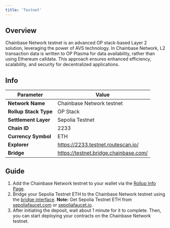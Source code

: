 ```yaml
---
title: 'Testnet'
---
```


## Overview
Chainbase Network testnet is an advanced OP stack-based Layer 2 solution, leveraging the power of AVS technology. In Chainbase Network, L2 transaction data is written to OP Plasma for data availability, rather than using Ethereum calldata. This approach ensures enhanced efficiency, scalability, and security for decentralized applications.

## Info
| **Parameter** | Value |
|-------------------|--------------------------|
| **Network Name** | Chainbase Network testnet |
| **Rollup Stack Type** | OP Stack             |
| **Settlement Layer** | Sepolia Testnet       |
| **Chain ID**      | 2233                     |
| **Currency Symbol**      | ETH               |
| **Explorer**      | https://2233.testnet.routescan.io/               |
| **Bridge**      | https://testnet.bridge.chainbase.com/               |

## Guide
1. Add the Chainbase Network testnet to your wallet via the [Rollup Info Page](https://rollup-info.altlayer.io/enough-fog-compact/chainbase_testnet).
2. Bridge your Sepolia Testnet ETH to the Chainbase Network testnet using the [bridge interface](https://testnet.bridge.chainbase.com/).
<Tip>**Note:** Get Sepolia Testnet ETH from [sepoliafaucet.com](https://sepoliafaucet.com/) or [sepoliafaucet.io](https://www.sepoliafaucet.io/).</Tip>
3. After initiating the deposit, wait about 1 minute for it to complete. Then, you can start deploying your contracts on the Chainbase Network testnet.
